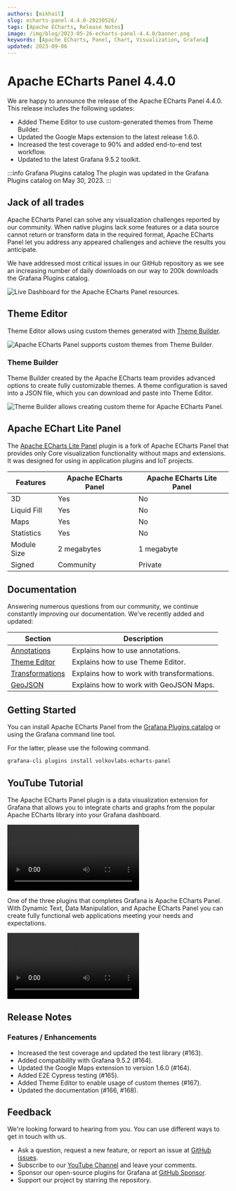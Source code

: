 ```yaml
---
authors: [mikhail]
slug: echarts-panel-4.4.0-20230526/
tags: [Apache ECharts, Release Notes]
image: /img/blog/2023-05-26-echarts-panel-4.4.0/banner.png
keywords: [Apache ECharts, Panel, Chart, Visualization, Grafana]
updated: 2023-09-06
---
```



# Apache ECharts Panel 4.4.0

We are happy to announce the release of the Apache ECharts Panel 4.4.0. This release includes the following updates:

- Added Theme Editor to use custom-generated themes from Theme Builder.
- Updated the Google Maps extension to the latest release 1.6.0.
- Increased the test coverage to 90% and added end-to-end test workflow.
- Updated to the latest Grafana 9.5.2 toolkit.

:::info Grafana Plugins catalog
The plugin was updated in the Grafana Plugins catalog on May 30, 2023.
:::

## Jack of all trades

Apache ECharts Panel can solve any visualization challenges reported by our community. When native plugins lack some features or a data source cannot return or transform data in the required format, Apache ECharts Panel let you address any appeared challenges and achieve the results you anticipate.

We have addressed most critical issues in our GitHub repository as we see an increasing number of daily downloads on our way to 200k downloads the Grafana Plugins catalog.

<Image
  title="Live Dashboard for the Apache ECharts Panel resources."
  src="/img/blog/2023-05-26-echarts-panel-4.4.0/live.png"
  lazy={false}
/>

## Theme Editor

Theme Editor allows using custom themes generated with [Theme Builder](https://echarts.apache.org/en/theme-builder.html).

<Image
  title="Apache ECharts Panel supports custom themes from Theme Builder."
  src="/img/blog/2023-05-26-echarts-panel-4.4.0/theme.png"
/>

### Theme Builder

Theme Builder created by the Apache ECharts team provides advanced options to create fully customizable themes. A theme configuration is saved into a JSON file, which you can download and paste into Theme Editor.

<Image
  title="Theme Builder allows creating custom theme for Apache ECharts Panel."
  src="/img/blog/2023-05-26-echarts-panel-4.4.0/theme-builder.png"
/>

## Apache EChart Lite Panel

The [Apache ECharts Lite Panel](/plugins/volkovlabs-echarts-lite) plugin is a fork of Apache ECharts Panel that provides only Core visualization functionality without maps and extensions. It was designed for using in application plugins and IoT projects.

| Features    | Apache ECharts Panel | Apache ECharts Lite Panel |
| ----------- | -------------------- | ------------------------- |
| 3D          | Yes                  | No                        |
| Liquid Fill | Yes                  | No                        |
| Maps        | Yes                  | No                        |
| Statistics  | Yes                  | No                        |
| Module Size | 2 megabytes          | 1 megabyte                |
| Signed      | Community            | Private                   |

## Documentation

Answering numerous questions from our community, we continue constantly improving our documentation. We've recently added and updated:

| Section                                                              | Description                                |
| -------------------------------------------------------------------- | ------------------------------------------ |
| [Annotations](/plugins/volkovlabs-echarts-panel/annotations)         | Explains how to use annotations.           |
| [Theme Editor](/plugins/volkovlabs-echarts-panel/theme)              | Explains how to use Theme Editor.          |
| [Transformations](/plugins/volkovlabs-echarts-panel/transformations) | Explains how to work with transformations. |
| [GeoJSON](/plugins/volkovlabs-echarts-panel/maps/geojson)            | Explains how to work with GeoJSON Maps.    |

## Getting Started

You can install Apache ECharts Panel from the [Grafana Plugins catalog](https://grafana.com/grafana/plugins/volkovlabs-echarts-panel/) or using the Grafana command line tool.

For the latter, please use the following command.

```bash
grafana-cli plugins install volkovlabs-echarts-panel
```

## YouTube Tutorial

The Apache ECharts Panel plugin is a data visualization extension for Grafana that allows you to integrate charts and graphs from the popular Apache ECharts library into your Grafana dashboard.

<Video
  src="https://www.youtube.com/embed/DxqCrBEmrQw"
  title="How to create modern dashboards in Grafana."
/>

One of the three plugins that completes Grafana is Apache ECharts Panel. With Dynamic Text, Data Manipulation, and Apache ECharts Panel you can create fully functional web applications meeting your needs and expectations.

<Video
  src="https://www.youtube.com/embed/wPr4gZYzUVA"
  title="Dynamic Text, Data Manipulation, and Apache ECharts Panel plugins."
/>

## Release Notes

### Features / Enhancements

- Increased the test coverage and updated the test library (#163).
- Added compatibility with Grafana 9.5.2 (#164).
- Updated the Google Maps extension to version 1.6.0 (#164).
- Added E2E Cypress testing (#165).
- Added Theme Editor to enable usage of custom themes (#167).
- Updated the documentation (#166, #168).

## Feedback

We're looking forward to hearing from you. You can use different ways to get in touch with us.

- Ask a question, request a new feature, or report an issue at [GitHub issues](https://github.com/volkovlabs/volkovlabs-echarts-panel/issues).
- Subscribe to our [YouTube Channel](https://www.youtube.com/@volkovlabs) and leave your comments.
- Sponsor our open-source plugins for Grafana at [GitHub Sponsor](https://github.com/sponsors/VolkovLabs).
- Support our project by starring the repository.
